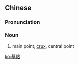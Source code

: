 {{also|基点}}
==Chinese==
{{zh-forms|s=基点}}

===Pronunciation===
{{zh-pron
|m=jīdiǎn
|cat=n
}}

===Noun===
{{zh-noun}}

# main point, [[crux]], central point

[[ko:基點]]